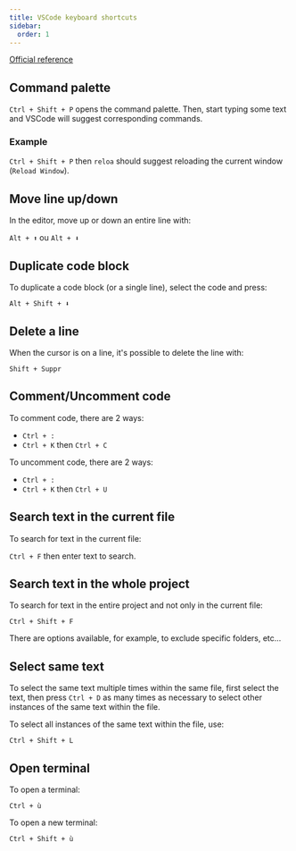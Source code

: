 ```yaml
---
title: VSCode keyboard shortcuts
sidebar:
  order: 1
---
```


[Official reference](https://code.visualstudio.com/shortcuts/keyboard-shortcuts-linux.pdf)

## Command palette

`Ctrl + Shift + P` opens the command palette. Then, start typing some text and VSCode will suggest corresponding commands.

### Example

`Ctrl + Shift + P` then `reloa` should suggest reloading the current window (`Reload Window`).

## Move line up/down

In the editor, move up or down an entire line with:

`Alt + ⬆️` ou `Alt + ⬇️`

## Duplicate code block

To duplicate a code block (or a single line), select the code and press:

`Alt + Shift + ⬇️`

## Delete a line

When the cursor is on a line, it's possible to delete the line with:

`Shift + Suppr`

## Comment/Uncomment code

To comment code, there are 2 ways:

- `Ctrl + :`
- `Ctrl + K` then `Ctrl + C`

To uncomment code, there are 2 ways:

- `Ctrl + :`
- `Ctrl + K` then `Ctrl + U`

## Search text in the current file

To search for text in the current file:

`Ctrl + F` then enter text to search.

## Search text in the whole project

To search for text in the entire project and not only in the current file:

`Ctrl + Shift + F`

There are options available, for example, to exclude specific folders, etc...

## Select same text

To select the same text multiple times within the same file, first select the text, then press `Ctrl + D` as many times as necessary to select other instances of the same text within the file.

To select all instances of the same text within the file, use:

`Ctrl + Shift + L`

## Open terminal

To open a terminal:

`Ctrl + ù`

To open a new terminal:

`Ctrl + Shift + ù`
